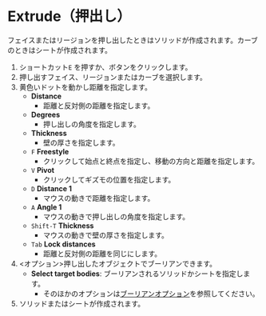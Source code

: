 
# Extrude（押出し）

<Reference shortcut="E" command="Extrude" button="コマンドバー右" />



フェイスまたはリージョンを押し出したときはソリッドが作成されます。カーブのときはシートが作成されます。

1. ショートカット`E` を押すか、ボタンをクリックします。
2. 押し出すフェイス、リージョンまたはカーブを選択します。
3. 黄色いドットを動かし距離を指定します。
   - **Distance**
      - 距離と反対側の距離を指定します。
   - **Degrees**
      - 押し出しの角度を指定します。
   - **Thickness**
      - 壁の厚さを指定します。
   - `F` **Freestyle**
      - クリックして始点と終点を指定し、移動の方向と距離を指定します。
   - `V` **Pivot**
      - クリックしてギズモの位置を指定します。
   - `D` **Distance 1**
      - マウスの動きで距離を指定します。
   - `A` **Angle 1** 
      - マウスの動きで押し出しの角度を指定します。
   - `Shift-T` **Thickness**
      - マウスの動きで壁の厚さを指定します。
   - `Tab` **Lock distances**
      - 距離と反対側の距離を同じにします。
4. \<オプション\>押し出したオブジェクトでブーリアンできます。
   - **Select target bodies**: ブーリアンされるソリッドかシートを指定します。
      - そのほかのオプションは[ブーリアンオプション](boolean-options)を参照してください。
5. ソリッドまたはシートが作成されます。




